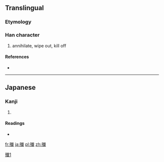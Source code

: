 {{also|殲}}
==Translingual==

===Etymology===
{{Han simp|殲|f=韱|t=}}

[[Category:CJKV characters simplified differently in Japan and China|殲1]]

===Han character===
{{Han char|rn=78|rad=歹|as=15|sn=19|four=|canj=一弓十戈一 (MNJIM)}}

# annihilate, wipe out, kill off

====References====
* {{Han ref|kx=0584.041|hdz=21396.021|uh=6BB1|ud=27569}}

----

==Japanese==

===Kanji===
{{ja-kanji|grade=|rs=歹15}}

# {{defn|Japanese|sort=歹15}}

====Readings====
* {{ja-readings|on=[[せん]] (sen)|kun=[[つくす]] (tsukusu), [[ほろぼす]] (horobosu)}}

[[fr:殱]]
[[ja:殱]]
[[pl:殱]]
[[zh:殱]]